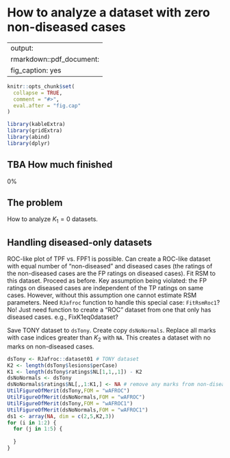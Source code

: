 # How to analyze a dataset with zero non-diseased cases  {#analyze-diseased-only-dataset}

---
output:
  rmarkdown::pdf_document:
    fig_caption: yes        
---

```r
knitr::opts_chunk$set(
  collapse = TRUE,
  comment = "#>",
  eval.after = "fig.cap"
)

library(kableExtra)
library(gridExtra)
library(abind)
library(dplyr)
```




## TBA How much finished {#analyze-diseased-only-dataset-how-much-finished}
0%


## The problem {#analyze-diseased-only-dataset-methods}

How to analyze $K_1 = 0$ datasets.


## Handling diseased-only datasets {#diseased-only-dataset}

ROC-like plot of TPF vs. FPF1 is possible. Can create a ROC-like dataset with equal number of "non-diseased" and diseased cases (the ratings of the non-diseased cases are the FP ratings on diseased cases). Fit RSM to this dataset. Proceed as before. Key assumption being violated: the FP ratings on diseased cases are independent of the TP ratings on same cases. However, without this assumption one cannot estimate RSM parameters. Need `RJafroc` function to handle this special case: `FitRsmRoc1`? No! Just need function to create a "ROC" dataset from one that only has diseased cases. e.g., FixK1eq0dataset?


Save TONY dataset to `dsTony`. Create copy `dsNoNormals`. Replace all marks with case indices greater than $K_2$ with `NA`. This creates a dataset with no marks on non-diseased cases.

```r
dsTony <- RJafroc::dataset01 # TONY dataset
K2 <- length(dsTony$lesions$perCase)
K1 <- length(dsTony$ratings$NL[1,1,,1]) - K2
dsNoNormals <- dsTony
dsNoNormals$ratings$NL[,,1:K1,] <- NA # remove any marks from non-diseased cases
UtilFigureOfMerit(dsTony,FOM = "wAFROC")
UtilFigureOfMerit(dsNoNormals,FOM = "wAFROC")
UtilFigureOfMerit(dsTony,FOM = "wAFROC1")
UtilFigureOfMerit(dsNoNormals,FOM = "wAFROC1")
ds1 <- array(NA, dim = c(2,5,K2,3))
for (i in 1:2) {
  for (j in 1:5) {
    
  } 
}
```



